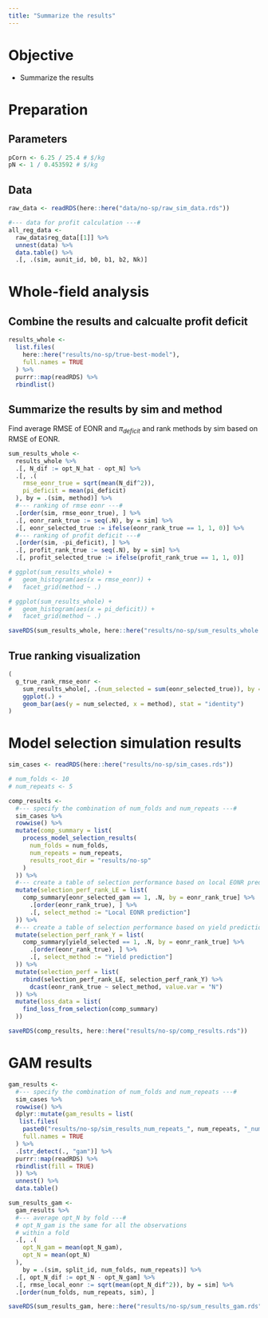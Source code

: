 ```yaml
---
title: "Summarize the results"
---
```


# Objective 

+ Summarize the results

# Preparation

## Parameters

```r
pCorn <- 6.25 / 25.4 # $/kg
pN <- 1 / 0.453592 # $/kg
```

## Data

```r
raw_data <- readRDS(here::here("data/no-sp/raw_sim_data.rds"))

#--- data for profit calculation ---#
all_reg_data <-
  raw_data$reg_data[[1]] %>%
  unnest(data) %>%
  data.table() %>%
  .[, .(sim, aunit_id, b0, b1, b2, Nk)]
```

# Whole-field analysis

## Combine the results and calcualte profit deficit

```r
results_whole <-
  list.files(
    here::here("results/no-sp/true-best-model"),
    full.names = TRUE
  ) %>%
  purrr::map(readRDS) %>%
  rbindlist()
```

## Summarize the results by sim and method

Find average RMSE of EONR and $\pi_{deficit}$ and rank methods by sim based on RMSE of EONR.

```r
sum_results_whole <-
  results_whole %>%
  .[, N_dif := opt_N_hat - opt_N] %>%
  .[, .(
    rmse_eonr_true = sqrt(mean(N_dif^2)),
    pi_deficit = mean(pi_deficit)
  ), by = .(sim, method)] %>%
  #--- ranking of rmse eonr ---#
  .[order(sim, rmse_eonr_true), ] %>%
  .[, eonr_rank_true := seq(.N), by = sim] %>%
  .[, eonr_selected_true := ifelse(eonr_rank_true == 1, 1, 0)] %>%
  #--- ranking of profit deficit ---#
  .[order(sim, -pi_deficit), ] %>%
  .[, profit_rank_true := seq(.N), by = sim] %>%
  .[, profit_selected_true := ifelse(profit_rank_true == 1, 1, 0)]

# ggplot(sum_results_whole) +
#   geom_histogram(aes(x = rmse_eonr)) +
#   facet_grid(method ~ .)

# ggplot(sum_results_whole) +
#   geom_histogram(aes(x = pi_deficit)) +
#   facet_grid(method ~ .)

saveRDS(sum_results_whole, here::here("results/no-sp/sum_results_whole.rds"))
```

## True ranking visualization

```r
(
  g_true_rank_rmse_eonr <-
    sum_results_whole[, .(num_selected = sum(eonr_selected_true)), by = method] %>%
    ggplot(.) +
    geom_bar(aes(y = num_selected, x = method), stat = "identity")
)
```

# Model selection simulation results

```r
sim_cases <- readRDS(here::here("results/no-sp/sim_cases.rds"))

# num_folds <- 10
# num_repeats <- 5

comp_results <-
  #--- specify the combination of num_folds and num_repeats ---#
  sim_cases %>%
  rowwise() %>%
  mutate(comp_summary = list(
    process_model_selection_results(
      num_folds = num_folds, 
      num_repeats = num_repeats,
      results_root_dir = "results/no-sp"
    )
  )) %>%
  #--- create a table of selection performance based on local EONR prediction ---#
  mutate(selection_perf_rank_LE = list(
    comp_summary[eonr_selected_gam == 1, .N, by = eonr_rank_true] %>%
      .[order(eonr_rank_true), ] %>%
      .[, select_method := "Local EONR prediction"]
  )) %>%
  #--- create a table of selection performance based on yield prediction ---#
  mutate(selection_perf_rank_Y = list(
    comp_summary[yield_selected == 1, .N, by = eonr_rank_true] %>%
      .[order(eonr_rank_true), ] %>%
      .[, select_method := "Yield prediction"]
  )) %>%
  mutate(selection_perf = list(
    rbind(selection_perf_rank_LE, selection_perf_rank_Y) %>%
      dcast(eonr_rank_true ~ select_method, value.var = "N")
  )) %>%
  mutate(loss_data = list(
    find_loss_from_selection(comp_summary)
  ))

saveRDS(comp_results, here::here("results/no-sp/comp_results.rds"))
```

# GAM results

```r
gam_results <-
  #--- specify the combination of num_folds and num_repeats ---#
  sim_cases %>%
  rowwise() %>%
  dplyr::mutate(gam_results = list(
   list.files(
    paste0("results/no-sp/sim_results_num_repeats_", num_repeats, "_num_folds_", num_folds),
    full.names = TRUE
  ) %>%
  .[str_detect(., "gam")] %>%
  purrr::map(readRDS) %>%
  rbindlist(fill = TRUE)
  )) %>%
  unnest() %>%
  data.table()

sum_results_gam <-
  gam_results %>%
  #--- average opt_N by fold ---#
  # opt_N_gam is the same for all the observations
  # within a fold
  .[, .(
    opt_N_gam = mean(opt_N_gam), 
    opt_N = mean(opt_N)
  ), 
    by = .(sim, split_id, num_folds, num_repeats)] %>%
  .[, opt_N_dif := opt_N - opt_N_gam] %>%
  .[, rmse_local_eonr := sqrt(mean(opt_N_dif^2)), by = sim] %>%
  .[order(num_folds, num_repeats, sim), ]

saveRDS(sum_results_gam, here::here("results/no-sp/sum_results_gam.rds"))
```